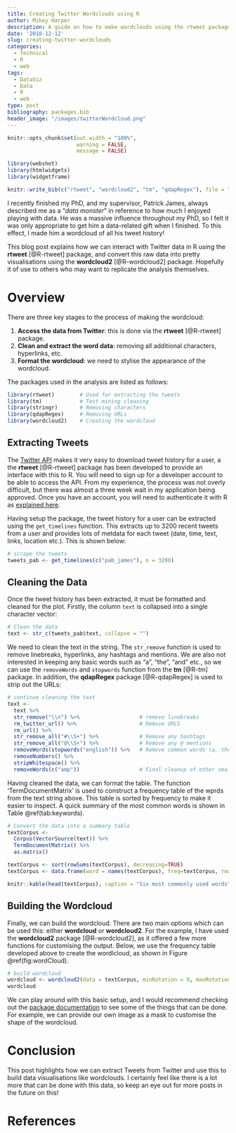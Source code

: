 ```yaml
---
title: Creating Twitter Wordclouds using R
author: Mikey Harper
description: A guide on how to make wordclouds using the rtweet package in R.
date: '2018-12-12'
slug: creating-twitter-wordclouds
categories:
  - Technical
  - R
  - web
tags:
  - DataViz
  - Data
  - R
  - web
type: post
bibliography: packages.bib
header_image: "/images/twitterWordcloud.png"
---
```


```r
knitr::opts_chunk$set(out.width = "100%",
                      warning = FALSE,
                      message = FALSE)

library(webshot)
library(htmlwidgets)
library(widgetframe)

knitr::write_bib(c("rtweet", "wordcloud2", "tm", "qdapRegex"), file = "packages.bib")
```

I recently finished my PhD, and my supervisor, Patrick James, always described me as a "*data monster*" in reference to how much I enjoyed playing with data. He was a massive influence throughout my PhD, so I felt it was only appropriate to get him a data-related gift when I finished. To this effect, I made him a wordcloud of all his tweet history!

This blog post explains how we can interact with Twitter data in R using the **rtweet** [@R-rtweet] package, and convert this raw data into pretty visualisations using the **wordcloud2** [@R-wordcloud2] package. Hopefully it of use to others who may want to replicate the analysis themselves.

# Overview

There are three key stages to the process of making the wordcloud:

1. **Access the data from Twitter**: this is done via the **rtweet** [@R-rtweet] package.
2. **Clean and extract the word data**: removing all additional characters, hyperlinks, etc.
3. **Format the wordcloud**: we need to stylise the appearance of the wordcloud.

The packages used in the analysis are listed as follows:

```r
library(rtweet)        # Used for extracting the tweets
library(tm)            # Text mining cleaning
library(stringr)       # Removing characters
library(qdapRegex)     # Removing URLs 
library(wordcloud2)    # Creating the wordcloud
```

## Extracting Tweets

The [Twitter API](https://developer.twitter.com/content/developer-twitter/en.html) makes it very easy to download tweet history for a user, a the **rtweet** [@R-rtweet] package has been developed to provide an interface with this to R. You will need to sign up for a developer account to be able to access the API. From my experience, the process was not overly difficult, but there was almost a three week wait in my application being approved.  Once you have an account, you will need to authenticate it with R as [explained here](https://github.com/mkearney/rtweet).

Having setup the package, the tweet history for a user can be extracted using the `get_timelines` function. This extracts up to 3200 recent tweets from a user and provides lots of metdata for each tweet (date, time, text, links, location etc.). This is shown below:

```r
# scrape the tweets
tweets_pab <- get_timelines(c("pab_james"), n = 3200)
```

## Cleaning the Data

Once the tweet history has been extracted, it must be formatted and cleaned for the plot. Firstly, the column `text` is collapsed into a single character vector:

```r
# Clean the data
text <- str_c(tweets_pab$text, collapse = "")
```

We need to clean the text in the string. The `str_remove` function is used to remove linebreaks, hyperlinks, any hashtags and mentions. We are also not interested in keeping any basic words such as "a", "the", "and" etc., so we can use the `removeWords` and `stopwords` function from the **tm** [@R-tm] package. In addition, the **qdapRegex** package [@R-qdapRegex] is used to strip out the URLs:

```r
# continue cleaning the text
text <- 
  text %>%
  str_remove("\\n") %>%                   # remove linebreaks
  rm_twitter_url() %>%                    # Remove URLS
  rm_url() %>%
  str_remove_all("#\\S+") %>%             # Remove any hashtags
  str_remove_all("@\\S+") %>%             # Remove any @ mentions
  removeWords(stopwords("english")) %>%   # Remove common words (a, the, it etc.)
  removeNumbers() %>%
  stripWhitespace() %>%
  removeWords(c("amp"))                   # Final cleanup of other small changes
```

Having cleaned the data, we can format the table. The function 'TermDocumentMatrix' is used to construct a frequency table of the wprds from the text string above. This table is sorted by frequency to make it easier to inspect. A quick summary of the most common words is shown in Table \@ref(tab:keywords).

```r
# Convert the data into a summary table
textCorpus <- 
  Corpus(VectorSource(text)) %>%
  TermDocumentMatrix() %>%
  as.matrix()

textCorpus <- sort(rowSums(textCorpus), decreasing=TRUE)
textCorpus <- data.frame(word = names(textCorpus), freq=textCorpus, row.names = NULL)
```

```r
knitr::kable(head(textCorpus), caption = "Six most commonly used words", escape = TRUE)
```

## Building the Wordcloud

Finally, we can build the wordcloud. There are two main options which can be used this: either **wordcloud** or **wordcloud2**. For the example, I have used the **wordcloud2** package [@R-wordcloud2], as it offered a few more functions for customising the output. Below, we use the frequency table developed above to create the wordlcloud, as shown in Figure \@ref(fig:wordCloud).

```r
# build wordcloud 
wordcloud <- wordcloud2(data = textCorpus, minRotation = 0, maxRotation = 0, ellipticity = 0.6)
wordcloud
```

We can play around with this basic setup, and I would recommend checking out the [package documentation](https://cran.r-project.org/web/packages/wordcloud2/vignettes/wordcloud.html) to see some of the things that can be done. For example, we can provide our own image as a mask to customise the shape of the wordcloud.

# Conclusion

This post highlights how we can extract Tweets from Twitter and use this to build data visualisations like wordclouds. I certainly feel like there is a lot more that can be done with this data, so keep an eye out for more posts in the future on this!

# References
